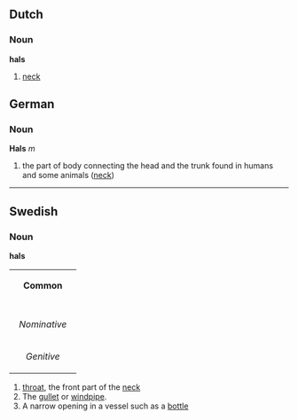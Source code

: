==Dutch==
===Noun===
'''hals'''

# [[neck]]

==German==
===Noun===
'''Hals''' ''m''

# the part of body connecting the head and the trunk found in humans and some animals ([[neck]])

----
==Swedish==
===Noun===
'''hals'''
{| border=1 cellspacing=0
| bgcolor="#FFFFF0" colspan=5 align=center | '''Common'''
|-
|- bgcolor="#FFFFF0" align=center
! rowspan=2 | 
| colspan=2 width=105| Singular 
| colspan=2 | Plural
|- bgcolor="#FFFFF0" align=center
| width=105 | ''Indefinite'' 
| width=105 | ''Definite'' 
| width=105 |  ''Indefinite'' 
|  width=105 | ''Definite''
|- align=center
| width=105 bgcolor="#FFFFF0" | ''Nominative'' 
| [[hals]]
| [[halsen]]
| [[halsar]]
| [[halsarna]]
|- align=center
| width=105 bgcolor="#FFFFF0" | ''Genitive'' 
| [[hals]]
| [[halsens]]
| [[halsars]]
| [[halsarnas]]
|}

#[[throat]], the front part of the [[neck]]
# The [[gullet]] or [[windpipe]].
# A narrow opening in a vessel such as a [[bottle]]